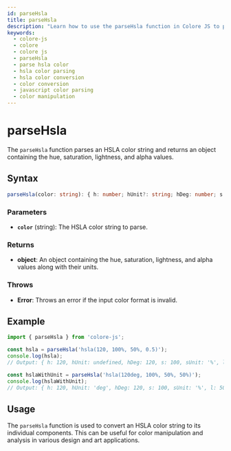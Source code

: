 ```yaml
---
id: parseHsla
title: parseHsla
description: "Learn how to use the parseHsla function in Colore JS to parse and convert HSLA color values. This guide covers the syntax, parameters, examples, and practical applications for working with HSLA colors in your projects."
keywords:
  - colore-js
  - colore
  - colore js
  - parseHsla
  - parse hsla color
  - hsla color parsing
  - hsla color conversion
  - color conversion
  - javascript color parsing
  - color manipulation
---
```



<StructuredData />

# parseHsla

The `parseHsla` function parses an HSLA color string and returns an object containing the hue, saturation, lightness, and alpha values.

## Syntax

```typescript
parseHsla(color: string): { h: number; hUnit?: string; hDeg: number; s: number; sUnit?: string; l: number; lUnit?: string; a: number | undefined; aUnit?: string; aNum: number; }
```

### Parameters

- **`color`** (string): The HSLA color string to parse.

### Returns

- **object**: An object containing the hue, saturation, lightness, and alpha values along with their units.

### Throws

- **Error**: Throws an error if the input color format is invalid.

## Example

```typescript
import { parseHsla } from 'colore-js';

const hsla = parseHsla('hsla(120, 100%, 50%, 0.5)');
console.log(hsla);
// Output: { h: 120, hUnit: undefined, hDeg: 120, s: 100, sUnit: '%', l: 50, lUnit: '%', a: 0.5, aUnit: undefined, aNum: 0.5 }

const hslaWithUnit = parseHsla('hsla(120deg, 100%, 50%, 50%)');
console.log(hslaWithUnit);
// Output: { h: 120, hUnit: 'deg', hDeg: 120, s: 100, sUnit: '%', l: 50, lUnit: '%', a: 0.5, aUnit: '%', aNum: 0.5 }
```

## Usage

The `parseHsla` function is used to convert an HSLA color string to its individual components. This can be useful for color manipulation and analysis in various design and art applications.

